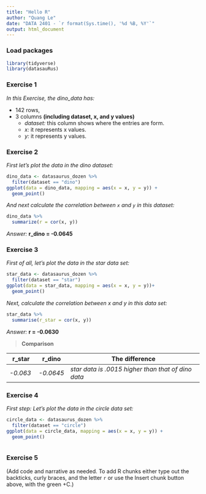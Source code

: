 ```yaml
---
title: "Hello R"
author: "Quang Le"
date: "DATA 2401 - `r format(Sys.time(), '%d %B, %Y'`"
output: html_document
---
```


### Load packages

```r
library(tidyverse) 
library(datasauRus)
```

### Exercise 1

*In this Exercise, the dino_data has:*

-   142 rows,
-   3 columns **(including dataset, x, and y values)**
    -   *dataset:* this column shows where the entries are form.
    -   *x:* it represents x values.
    -   *y:* it represents y values.

### Exercise 2

*First let's plot the data in the dino dataset:*

```r
dino_data <- datasaurus_dozen %>%
  filter(dataset == "dino")
ggplot(data = dino_data, mapping = aes(x = x, y = y)) +
  geom_point()
```

*And next calculate the correlation between `x` and `y` in this dataset:*

```r
dino_data %>%
  summarize(r = cor(x, y))
```

*Answer:* **r_dino = -0.0645**

### Exercise 3

*First of all, let's plot the data in the star data set:*

```r
star_data <- datasaurus_dozen %>%
  filter(dataset == "star")
ggplot(data = star_data, mapping = aes(x = x, y = y))+ 
  geom_point()  
```

*Next, calculate the correlation between x and y in this data set:*

```r
star_data %>%
  summarise(r_star = cor(x, y))
```

*Answer:* **r = -0.0630**

> **Comparison**

| **r_star** | **r_dino** | **The difference**                                 |
|------------|------------|----------------------------------------------------|
| *-0.063*   | *-0.0645*  | *star data is .0015 higher than that of dino data* |

### Exercise 4

*First step: Let's plot the data in the circle data set:*

```r
circle_data <- datasaurus_dozen %>% 
  filter(dataset == "circle")
ggplot(data = circle_data, mapping = aes(x = x, y = y)) +
  geom_point()
```

```r


```

### Exercise 5

(Add code and narrative as needed. To add R chunks either type out the backticks, curly braces, and the letter `r` or use the Insert chunk button above, with the green +C.)
